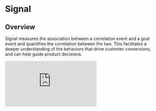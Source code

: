 # Signal

## Overview
Signal measures the association between a correlation event and a goal event and quantifies the correlation between the two. This facilitates a deeper understanding of the behaviors that drive customer conversions, and can help guide product decisions.

<p style={{ position: 'relative', paddingBottom: '56.25%', height: 0, overflow: 'hidden' }}>
  <iframe src="https://www.loom.com/embed/53f01027582b4b8f891a0da0bb6a05b3" frameBorder="0" style={{ position: 'absolute', top: 0, left: 0, width: '100%', height: '100%' }} allowFullScreen></iframe>
</p>
